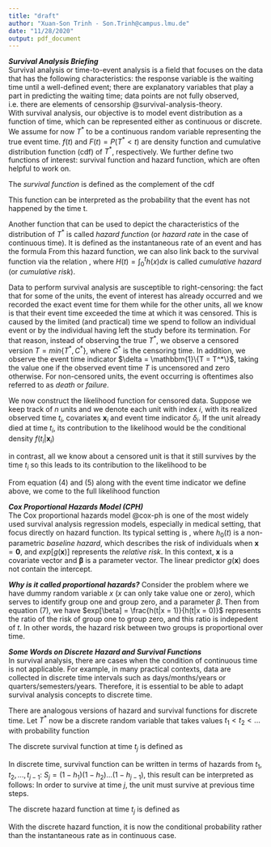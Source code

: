 ---
title: "draft"
author: "Xuan-Son Trinh - Son.Trinh@campus.lmu.de"
date: "11/28/2020"
output: pdf_document
---

___Survival Analysis Briefing___\
Survival analysis or time-to-event analysis is a field that focuses on the data that has the following characteristics: the response variable is the waiting time until a well-defined event; there are explanatory variables that play a part in predicting the waiting time; data points are not fully observed, i.e. there are elements of censorship @survival-analysis-theory.\
With survival analysis, our objective is to model event distribution as a function of time, which can be represented either as continuous or discrete. We assume for now $T^*$ to be a continuous random variable representing the true event time. $f(t)$ and $F(t) = P(T^* < t)$ are density function and cumulative distribution function (cdf) of $T^*$, respectively. We further define two functions of interest: survival function and hazard function, which are often helpful to work on.

The _survival function_ is defined as the complement of the cdf
\begin{equation}
S(t) = P(T^* \geq t) = 1 - F(t) = \int_{t}^{\infty}f(x)dx
\end{equation}

This function can be interpreted as the probability that the event has not happened by the time t.

Another function that can be used to depict the characteristics of the distribution of $T^*$ is called _hazard function_ (or _hazard rate_ in the case of continuous time). It is defined as the instantaneous rate of an event and has the formula
\begin{equation}
h(t) = \frac{f(t)}{S(t)} = \lim_{\Delta t \to 0} \frac{1}{\Delta t}P(t \leq T^* < t + \Delta t | T^* \geq t)
\end{equation}
From this hazard function, we can also link back to the survival function via the relation
\begin{equation}
S(t) = exp[-\int_{0}^{t}h(x)dx] = exp[-H(t)]
\end{equation}
, where $H(t) = \int_{0}^{t}h(x)dx$ is called _cumulative hazard_ (or _cumulative risk_).

Data to perform survival analysis are susceptible to right-censoring: the fact that for some of the units, the event of interest has already occurred and we recorded the exact event time for them while for the other units, all we know is that their event time exceeded the time at which it was censored. This is caused by the limited (and practical) time we spend to follow an individual event or by the individual having left the study before its termination. For that reason, instead of observing the true $T^*$, we observe a censored version $T = min\{T^*, C^*\}$, where $C^*$ is the censoring time. In addition, we observe the event time indicator $\delta = \mathbbm{1}\{T = T^*\}$, taking the value one if the observed event time $T$ is uncensored and zero otherwise. For non-censored units, the event occurring is oftentimes also referred to as _death_ or _failure_.

We now construct the likelihood function for censored data. Suppose we keep track of $n$ units and we denote each unit with index $i$, with its realized observed time $t_i$, covariates $\mathbf{x}_i$ and event time indicator $\delta_i$. If the unit already died at time $t_i$, its contribution to the likelihood would be the conditional density $f(t_i|\mathbf{x}_i)$
\begin{equation}
L_i = f(t_i|\mathbf{x}_i) = h(t_i|\mathbf{x}_i)S(t_i|\mathbf{x}_i)
\end{equation}

in contrast, all we know about a censored unit is that it still survives by the time $t_i$ so this leads to its contribution to the likelihood to be
\begin{equation}
L_i = S(t_i|\mathbf{x}_i)
\end{equation}

From equation (4) and (5) along with the event time indicator we define above, we come to the full likelihood function
\begin{equation}
L = \prod_i h(t_i|\mathbf{x}_i)^{\delta_i}S(t_i|\mathbf{x}_i) = \prod_i f(t_i|\mathbf{x}_i)^{\delta_i}exp[-H(t_i|\mathbf{x}_i)] = \prod_i f(t_i|\mathbf{x}_i)^{\delta_i}S(t_i|\mathbf{x}_i)^{1 - \delta_i}
\end{equation}

___Cox Proportional Hazards Model (CPH)___\
The Cox proportional hazards model @cox-ph is one of the most widely used survival analysis regression models, especially in medical setting, that focus directly on hazard function. Its typical setting is
\begin{equation}
h(t|\mathbf{x}) = h_0(t)exp[g(\mathbf{x}, \boldsymbol\beta)], g(\mathbf{x}, \boldsymbol\beta) = \mathbf{\boldsymbol\beta}^\intercal \mathbf{x}
\end{equation}
, where $h_0(t)$ is a non-parametric _baseline hazard_, which describes the risk of individuals when $\mathbf{x} = \mathbf{0}$, and $exp[g(\mathbf{x})]$ represents the _relative risk_. In this context, $\mathbf{x}$ is a covariate vector and $\boldsymbol\beta$ is a parameter vector. The linear predictor $g(\mathbf{x})$ does not contain the intercept.

___Why is it called proportional hazards?___ Consider the problem where we have dummy random variable $x$ ($x$ can only take value one or zero), which serves to identify group one and group zero, and a parameter $\beta$. Then from equation (7), we have
\begin{equation}
h(t|x = 1) = h_0(t)exp[\beta x] = h_0(t)exp[\beta]
\end{equation}
\begin{equation}
h(t|x = 0) = h_0(t)
\end{equation}
$exp[\beta] = \frac{h(t|x = 1)}{h(t|x = 0)}$ represents the ratio of the risk of group one to group zero, and this ratio is indepedent of $t$. In other words, the hazard risk between two groups is proportional over time.

___Some Words on Discrete Hazard and Survival Functions___\
In survival analysis, there are cases when the condition of continuous time is not applicable. For example, in many practical contexts, data are collected in discrete time intervals such as days/months/years or quarters/semesters/years. Therefore, it is essential to be able to adapt survival analysis concepts to discrete time. 

There are analogous versions of hazard and survival functions for discrete time. Let $T^*$ now be a discrete random variable that takes values $t_1 < t_2 < ...$ with probability function
\begin{equation}
f(t_j) = f_j = P(T^* = t_j)
\end{equation}

The discrete survival function at time $t_j$ is defined as
\begin{equation}
S(t_j) = S_j = P(T^* \geq t_j) = \sum_{k=j}^{\infty} f_k
\end{equation}

In discrete time, survival function can be written in terms of hazards from $t_1, t_2,..., t_{j-1}$: $S_j = (1 - h_1)(1 - h_2)...(1 - h_{j - 1})$, this result can be interpreted as follows: In order to survive at time $j$, the unit must survive at previous time steps.

The discrete hazard function at time $t_j$ is defined as
\begin{equation}
h(t_j) = h_j = P(T^* = t_j|T^* \geq t_j) = \frac{f_j}{S_j}
\end{equation}

With the discrete hazard function, it is now the conditional probability rather than the instantaneous rate as in continuous case.

